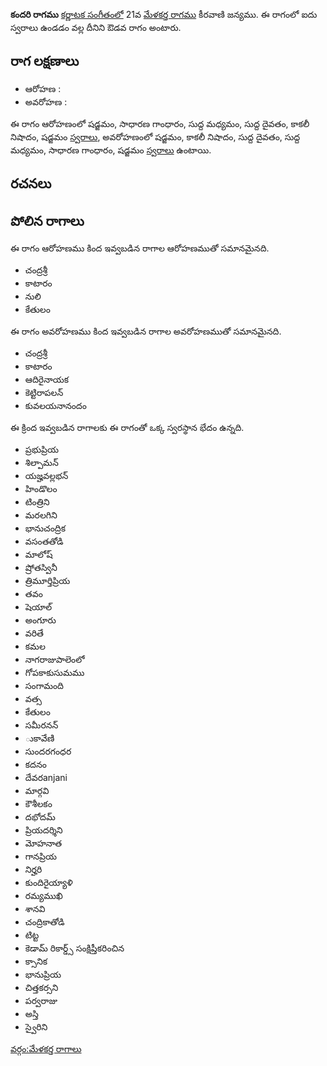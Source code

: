 {{Infobox ragam
	| name          	= కందరి
	| synonym	    	= 
	| mela          	= 
	| chakra        	= 
	| janaka        	= 
	| type          	= ఔడవ
	| arohanam      	= {{svaraC|S|G2|M1|D1|N3|S'}} 
	| avarohanam    	= {{svaraC|S'|N3|D1|M1|G2|S}}
	| jeeva         	=
	| chhaya        	=
	| nyasa         	=
	| vishesha      	= 
	| equivalent  		= 
}}
{{కర్ణాటక సంగీత రాగాలు}}
'''కందరి రాగము''' [[కర్ణాటక సంగీతం]]లో 21వ [[మేళకర్త రాగము]] కీరవాణి జన్యము.  ఈ రాగంలో ఐదు స్వరాలు ఉండడం వల్ల దీనిని ఔడవ రాగం అంటారు.


==రాగ లక్షణాలు==


* ఆరోహణ : {{svaraC|S|G2|M1|D1|N3|S'}} 
* అవరోహణ : {{svaraC|S'|N3|D1|M1|G2|S}}

ఈ రాగం ఆరోహణంలో షడ్జమం, సాధారణ గాంధారం, సుద్ద మధ్యమం, సుద్ద దైవతం, కాకలీ నిషాదం, షడ్జమం [[స్వరాలు]], అవరోహణంలో షడ్జమం, కాకలీ నిషాదం, సుద్ద దైవతం, సుద్ద మధ్యమం, సాధారణ గాంధారం, షడ్జమం [[స్వరాలు]] ఉంటాయి.

==రచనలు==



==పోలిన రాగాలు==
ఈ రాగం ఆరోహణము కింద ఇవ్వబడిన రాగాల ఆరోహణముతో సమానమైనది.
* చంద్రశ్రీ
* కాటారం
* నులి
* కేతులం

ఈ రాగం అవరోహణము కింద ఇవ్వబడిన రాగాల అవరోహణముతో సమానమైనది.
* చంద్రశ్రీ
* కాటారం
* ఆదిరైనాయక
* కెట్టిరాపలన్
* కువలయనానందం

ఈ క్రింద ఇవ్వబడిన రాగాలకు ఈ రాగంతో ఒక్క స్వరస్థాన భేదం ఉన్నది.
* ప్రభుప్రియ
* శిల్పామన్
* యజ్హవల్లభన్
* హిండొలం
* టింత్రిని
* మరలగిని
* భానుచంద్రిక
* వసంతతోడి
* మాలోష్
* ష్రోతస్వినీ
* త్రిమూర్తిప్రియ
* తవం
* షెయాల్
* అంగూరు
* వరితే
* కమల
* నాగరాజుపాలెంలో
* గోపకాకుసుమము
* సంగామంది
* వత్స
* కేతులం
* సమీరనన్
* ుకావేణి
* సుందరగంధర
* కదనం
* దేవరanjani
* మార్గవి
* కౌశీలకం
* దభోదమ్
* ప్రియదర్శిని
* మోహనాత
* గానప్రియ
* నిర్హరి
* కుందిరైయ్యాళి
* రమ్యముఖి
* శానవి
* చంద్రికాతోడి
* టిట్ట
* కెడామ్ రికార్డ్స్ సంక్షిప్తీకరించిన
* క్సానిక
* భానుప్రియ
* చిత్తకర్సని
* పర్వరాజు
* అస్తి
* స్వైరిని



[[వర్గం:మేళకర్త రాగాలు]]